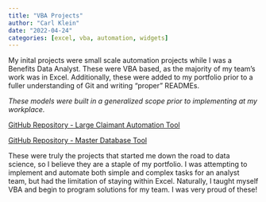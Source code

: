 ```yaml
---
title: "VBA Projects"
author: "Carl Klein"
date: "2022-04-24"
categories: [excel, vba, automation, widgets]
---
```


My inital projects were small scale automation projects while I was a Benefits Data Analyst. These were VBA based, as the majority of my team's work was in Excel. Additionally, these were added to my portfolio prior to a fuller understanding of Git and writing "proper" READMEs.

*These models were built in a generalized scope prior to implementing at my workplace.*

<a href="https://github.com/clickityKlein/VBA-Large-Claim-Automation">GitHub Repository - Large Claimant Automation Tool</a>

<a href="https://github.com/clickityKlein/VBA-Master-Database">GitHub Repository - Master Database Tool</a>


These were truly the projects that started me down the road to data science, so I believe they are a staple of my portfolio. I was attempting to implement and automate both simple and complex tasks for an analyst team, but had the limitation of staying within Excel. Naturally, I taught myself VBA and begin to program solutions for my team. I was very proud of these! 
